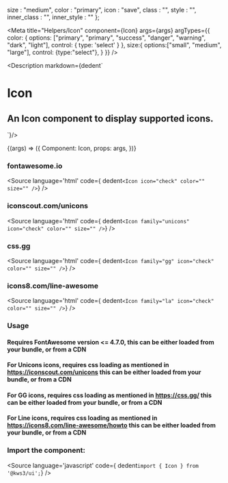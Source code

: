 
  size : "medium",
  color : "primary",
  icon : "save",
  class : "",
  style : "",
  inner_class : "",
  inner_style : ""
};

<Meta
  title="Helpers/Icon"
  component={Icon}
  args={args}
  argTypes={{
    color: {
      options: ["primary", "primary", "success", "danger", "warning", "dark", "light"],
      control: { type: 'select' }
    },
    size:{
      options:["small", "medium", "large"],
      control: {type:"select"},
    }
  }}
/>

<Description markdown={dedent`
# Icon
## An Icon component to display supported icons.
`}/>

<Canvas>
  <Story
  name="Icon"
  args={args}
  >
  {(args) => ({
    Component: Icon,
    props: args,
  })}
  </Story>
</Canvas>

<ArgsTable story="Icon" />

### fontawesome.io
<Source
  language='html'
  code={ dedent`<Icon icon="check" color="" size="" />`}
/>

### iconscout.com/unicons
<Source
  language='html'
  code={ dedent`<Icon family="unicons" icon="check" color="" size="" />`}
/>

### css.gg
<Source
  language='html'
  code={ dedent`<Icon family="gg" icon="check" color="" size="" />`}
/>

### icons8.com/line-awesome
<Source
  language='html'
  code={ dedent`<Icon family="la" icon="check" color="" size="" />`}
/>

### Usage
#### Requires FontAwesome version <= 4.7.0, this can be either loaded from your bundle, or from a CDN
#### For Unicons icons, requires css loading as mentioned in https://iconscout.com/unicons this can be either loaded from your bundle, or from a CDN
#### For GG icons, requires css loading as mentioned in https://css.gg/ this can be either loaded from your bundle, or from a CDN
#### For Line icons, requires css loading as mentioned in https://icons8.com/line-awesome/howto this can be either loaded from your bundle, or from a CDN

### Import the component:
<Source
  language='javascript'
  code={ dedent`import { Icon } from '@kws3/ui';`}
/>